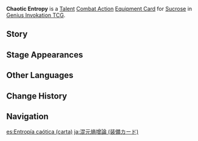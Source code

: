 {{About|the [[Genius Invokation TCG]] Equipment Card|[[Sucrose]]'s Constellation 6|Chaotic Entropy}}
{{Genius Invokation TCG Infobox
|title     = Chaotic Entropy
|id        = 215011
|image     = Chaotic Entropy Equipment Card.png
|type      = Equipment Card
|group     = Talent
|character = Sucrose
|skill     = Forbidden Creation - Isomer 75 / Type II
|effect    = '''Combat Action''': When your active character is '''Sucrose''', equip this card.<br />After Sucrose equips this card, immediately use '''[[Forbidden Creation - Isomer 75 / Type II (Character Card Talent)|Forbidden Creation - Isomer 75 / Type II]]''' once.<br />After the '''Large Wind Spirit''' created by your Sucrose, who had this card equipped, has converted to another Elemental Type: Deal +1 DMG of this Elemental Type.
|matching  = 3
|element   = Anemo
|energy    = 2
|source1   = Achieve victory within 6 Rounds in [[Genius Invokation TCG/Stage/Sucrose/Friendly Fracas|Friendly Fracas (Sucrose)]]
|source2   = Win with less than 2 characters defeated in [[Genius Invokation TCG/Stage/Sucrose/Friendly Fracas|Friendly Fracas (Sucrose)]]
}}
'''Chaotic Entropy''' is a [[Talent Card|Talent]] [[Talent Combat Action Card|Combat Action]] [[Equipment Card]] for [[Sucrose (Character Card)|Sucrose]] in [[Genius Invokation TCG]].

==Story==
{{Description|The wild winds gather — and amidst the chaos, victory.|title=Sucrose: Chaotic Entropy}}

==Stage Appearances==
{{Genius Invokation TCG Stage Appearances}}

==Other Languages==
{{Transclude|Chaotic Entropy|Other Languages}}

==Change History==
{{Change History|3.3}}

==Navigation==
{{Genius Invokation TCG Navbox|Equipment Card}}

[[es:Entropía caótica (carta)]]
[[ja:混元熵增論 (装備カード)]]